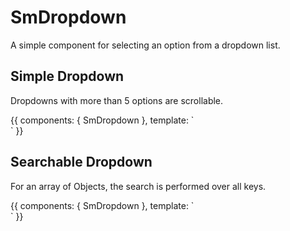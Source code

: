 
<Meta title="Components/SmDropdown" component={SmDropdown} />

# SmDropdown

A simple component for selecting an option from a dropdown list.

<Props of={SmDropdown} />

## Simple Dropdown

Dropdowns with more than 5 options are scrollable.

<Preview>
  <Story name="simple" height="300px">
    {{
      components: { SmDropdown },
      template: `
      <div class="flex">
        <SmDropdown class="m-2" style="width:300px;" 
            :options="['apple', 'pear', 'banana', 'mango', 'guava', 'lemon', 'grapefruit']"/>
        <SmDropdown class="m-2" style="width:300px;" 
            displayKey="name"
            :options="[{ name: 'Sally', type: 'dog', color: 'white'},
                       { name: 'Wanda', type: 'dog', color: 'brown'},
                       { name: 'Jack', type: 'cat', color: 'black'}, 
                       { name: 'Pepper', type: 'dog', color: 'mixed'}, 
                       { name: 'Lucy', type: 'cat', color: 'white'}]" />
      </div>
      `
    }}
  </Story>
</Preview>

## Searchable Dropdown

For an array of Objects, the search is performed over all keys.

<Preview>
  <Story name="searchable" height="300px">
    {{
      components: { SmDropdown },
      template: `
      <div class="flex">
        <SmDropdown class="m-2" style="width:300px;" searchable 
            :options="['apple', 'pear', 'banana', 'mango', 'guava', 'lemon', 'grapefruit']"/>
         <SmDropdown class="m-2" style="width:300px;" searchable
            displayKey="name"
            :options="[{ name: 'Sally', type: 'dog', color: 'white'},
                       { name: 'Wanda', type: 'dog', color: 'brown'},
                       { name: 'Jack', type: 'cat', color: 'black'}, 
                       { name: 'Pepper', type: 'dog', color: 'mixed'}, 
                       { name: 'Lucy', type: 'cat', color: 'white'}]" />
      </div>
      `
    }}
  </Story>
</Preview>
